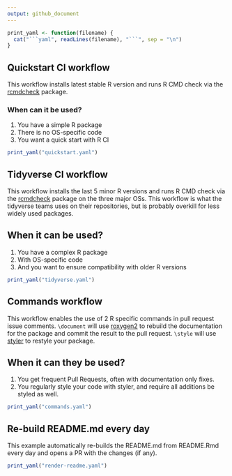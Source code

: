 ```yaml
---
output: github_document
---
```


```r
print_yaml <- function(filename) {
  cat("```yaml", readLines(filename), "```", sep = "\n")
}
```

## Quickstart CI workflow

This workflow installs latest stable R version
and runs R CMD check via the [rcmdcheck](https://github.com/r-lib/rcmdcheck)
package.

### When can it be used?

1. You have a simple R package
2. There is no OS-specific code
3. You want a quick start with R CI

```r
print_yaml("quickstart.yaml")
```

## Tidyverse CI workflow

This workflow installs the last 5 minor R versions
and runs R CMD check via the [rcmdcheck](https://github.com/r-lib/rcmdcheck)
package on the three major OSs. This workflow is what the tidyverse teams uses
on their repositories, but is probably overkill for less widely used packages.

## When it can be used?

1. You have a complex R package
2. With OS-specific code
3. And you want to ensure compatibility with older R versions

```r
print_yaml("tidyverse.yaml")
```

## Commands workflow

This workflow enables the use of 2 R specific commands in pull request issue
comments. `\document` will use [roxygen2](https://roxygen2.r-lib.org/) to
rebuild the documentation for the package and commit the result to the pull
request. `\style` will use [styler](https://styler.r-lib.org/) to restyle your
package.

## When it can they be used?

1. You get frequent Pull Requests, often with documentation only fixes.
2. You regularly style your code with styler, and require all additions be
   styled as well.

```r
print_yaml("commands.yaml")
```

## Re-build README.md every day

This example automatically re-builds the README.md from README.Rmd every
day and opens a PR with the changes (if any).

```r
print_yaml("render-readme.yaml")
```
